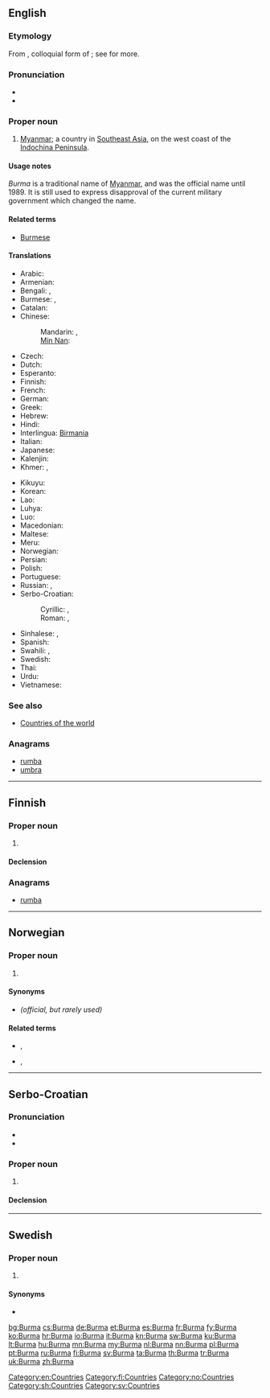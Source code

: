 {{also|burma|Búrma}}
==English==
{{wikipedia}}

===Etymology===
From {{etyl|my|en}} {{l|my|ဗမာ|tr=băma}}, colloquial form of {{l|my|မြန်မာ|tr=myanma}}; see {{term|Myanmar|lang=en}} for more.

===Pronunciation===
* {{audio|En-us-Burma.ogg|Audio (US)}}
* {{rhymes|ɜː(r)mə}}

===Proper noun===
{{en-proper noun}}

# [[Myanmar]]; a country in [[Southeast Asia]], on the west coast of the [[w:Indochina Peninsula|Indochina Peninsula]].

====Usage notes====
''Burma'' is a traditional name of [[Myanmar]], and was the official name until 1989.  It is still used to express disapproval of the current military government which changed the name.

====Related terms====
* [[Burmese]]

====Translations====
{{trans-see|Myanmar}}

{{trans-top|Southeast Asian country (former name)}}
* Arabic: {{t-|ar|بورما|f|tr=buurma}}
* Armenian: {{t-|hy|Բիրմա|tr=Birma}}
* Bengali: {{t-|bn|বার্মা|tr=barma|sc=Beng}}, {{t-|bn|ব্রহ্মদেশ|tr=brôhmôdesh|sc=Beng}}
* Burmese: {{t+|my|ဗမာ|tr=băma|sc=Mymr|xs=Burmese}}, {{t+|my|မြန်မာ|tr=myanma|sc=Mymr|xs=Burmese}}
* Catalan: {{t+|ca|Birmània|f}}
* Chinese:
*: Mandarin: {{t-|cmn|緬甸|sc=Hani}},  {{t-|cmn|缅甸|tr=Miǎndiàn|sc=Hani}}
*: [[Min Nan]]: {{t-|nan|緬甸|tr=Bián-tián|sc=Hans}}
* Czech: {{t+|cs|Barma|f}}
* Dutch: {{t+|nl|Birma}}
* Esperanto: {{t-|eo|Birmo}}
* Finnish: {{t+|fi|Burma}}
* French: {{t+|fr|Birmanie}}
* German: {{t+|de|Birma}}
* Greek: {{t-|el|Βιρμανία|f|tr=Virmanía|sc=Grek}}
* Hebrew: {{t-|he|בורמה|f|tr=burma}}
* Hindi: {{t-|hi|बरमा|tr=barmā|sc=Deva}}
* Interlingua: [[Birmania]]
* Italian: {{t+|it|Birmania}}
* Japanese: {{t-|ja|ビルマ|tr=Biruma}}
* Kalenjin: {{tø|kln|Bama}}
* Khmer: {{t-|km|ប្រទេសភូមា|tr=bprədtēh pūmīə|sc=Khmr|xs=Khmer}}, {{t+|km|ភូមា|sc=Khmr}}
{{trans-mid}}
* Kikuyu: {{tø|ki|Bama}}
* Korean: {{t+|ko|미얀마|tr=Miyanma|sc=Hang}}
* Lao: {{t-|lo|ພະມ້າ|tr=pha'-maa|sc=Laoo|xs=Lao}}
* Luhya: {{tø|luy|Bama}}
* Luo: {{tø|luo|Bama}}
* Macedonian: {{t+|mk|Бурма|f|tr=Búrma}}
* Maltese: {{t-|mt|Burma|xs=Maltese}}
* Meru: {{tø|mer|Bama}}
* Norwegian: {{t-|no|Burma}}
* Persian: {{t+|fa|برمه|tr=Berme|sc=fa-Arab}}
* Polish: {{t+|pl|Birma|f}}
* Portuguese: {{t+|pt|Birmânia|f}}
* Russian: {{t+|ru|Бирма|f|tr=Bírma}},  {{t-|ru|Мьянма|f|tr=M'jánma}}
* Serbo-Croatian:
*: Cyrillic: {{t-|sh|Мијанмар|m|sc=Cyrl}}, {{t-|sh|Бурма|f|sc=Cyrl}}
*: Roman: {{t-|sh|Mijanmar|m}}, {{t-|sh|Burma|f}}
* Sinhalese: {{t-|si|බුරුමය|tr=burumaya|sc=Sinh}}, {{t-|si|මියන්‍මාරය|tr=miyanmāraya|sc=Sinh}}
* Spanish: {{t+|es|Birmania|f}}
* Swahili: {{t+|sw|Bama|xs=Swahili}},  {{t-|sw|Myama|xs=Swahili}}
* Swedish: {{t+|sv|Burma}}
* Thai: {{t+|th|พม่า|tr=pámâa}}
* Urdu: {{t-|ur|برما|m|tr=barmā|sc=ur-Arab}}
* Vietnamese: {{t-|vi|Myanma|xs=Vietnamese}}
{{trans-bottom}}

===See also===
* [[Appendix:Countries of the world|Countries of the world]]

===Anagrams===
* [[rumba#English|rumba]]
* [[umbra#English|umbra]]

[[Category:en:Countries]]

----

==Finnish==
{{wikipedia|lang=fi}}

===Proper noun===
{{fi-proper noun}}

# {{l|en|Burma}}

====Declension====
{{fi-decl-koira|Burm|nopl=1}}

===Anagrams===
* [[rumba#Finnish|rumba]]

[[Category:fi:Countries]]

----

==Norwegian==

===Proper noun===
{{no-proper noun}}

# {{l|en|Burma}}

====Synonyms====
* {{l|no|Myanmar}} ''(official, but rarely used)''

====Related terms====
* {{l|no|burmeser}}, {{l|no|myanmarer}}
* {{l|no|burmesisk}}, {{l|no|myanmarsk}}

[[Category:no:Countries]]

----

==Serbo-Croatian==

===Pronunciation===
* {{IPA|/bûːrma/|lang=sh}}
* {{hyphenation|Bur|ma}}

===Proper noun===
{{sh-proper noun|g=f|head=Bȗrma|r|Бурма|Бу̑рма}}

# {{l|en|Burma}}

====Declension====
{{sh-decl-noun-unc
|Burma
|Burme
|Burmi
|Burmu
|Burmo
|Burmi
|Burmom
}}

[[Category:sh:Countries]]

----

==Swedish==

===Proper noun===
{{head|sv|proper noun}}

# {{l|en|Burma}}

====Synonyms====
* {{l|sv|Myanmar}}

[[Category:sv:Countries]]

[[bg:Burma]]
[[cs:Burma]]
[[de:Burma]]
[[et:Burma]]
[[es:Burma]]
[[fr:Burma]]
[[fy:Burma]]
[[ko:Burma]]
[[hr:Burma]]
[[io:Burma]]
[[it:Burma]]
[[kn:Burma]]
[[sw:Burma]]
[[ku:Burma]]
[[lt:Burma]]
[[hu:Burma]]
[[mn:Burma]]
[[my:Burma]]
[[nl:Burma]]
[[nn:Burma]]
[[pl:Burma]]
[[pt:Burma]]
[[ru:Burma]]
[[fi:Burma]]
[[sv:Burma]]
[[ta:Burma]]
[[th:Burma]]
[[tr:Burma]]
[[uk:Burma]]
[[zh:Burma]]